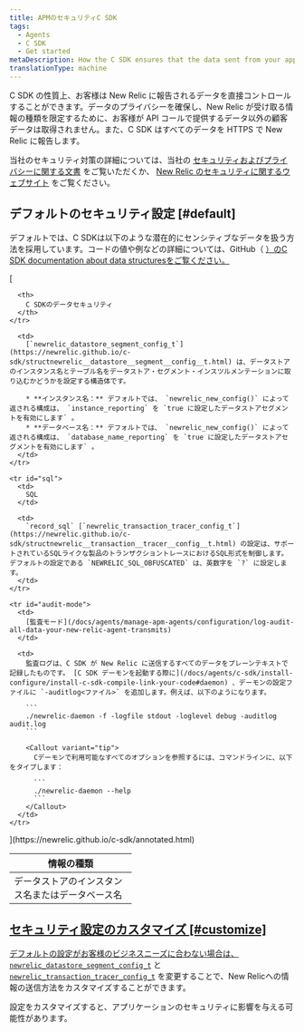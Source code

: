 ```yaml
---
title: APMのセキュリティC SDK
tags:
  - Agents
  - C SDK
  - Get started
metaDescription: How the C SDK ensures that the data sent from your application to be monitored by New Relic is secure.
translationType: machine
---
```


C SDK の性質上、お客様は New Relic に報告されるデータを直接コントロールすることができます。データのプライバシーを確保し、New Relic が受け取る情報の種類を限定するために、お客様が API コールで提供するデータ以外の顧客データは取得されません。また、C SDK はすべてのデータを HTTPS で New Relic に報告します。

当社のセキュリティ対策の詳細については、当社の [セキュリティおよびプライバシーに関する文書](/docs/using-new-relic/new-relic-security/security/security-matters-data-privacy-new-relic) をご覧いただくか、 [New Relic のセキュリティに関するウェブサイト](https://newrelic.com/security) をご覧ください。

## デフォルトのセキュリティ設定 [#default]

デフォルトでは、C SDKは以下のような潜在的にセンシティブなデータを扱う方法を採用しています。コードの値や例などの詳細については、GitHub（ [）のC SDK documentation about data structuresをご覧ください。](https://newrelic.github.io/c-sdk/annotated.html)

<table>
  [<thead>
    <tr>
      <th width="200px">
        情報の種類
      </th>

      <th>
        C SDKのデータセキュリティ
      </th>
    </tr>
  </thead><tbody>
    <tr id="name">
      <td>
        データストアのインスタンス名またはデータベース名
      </td>

      <td>
        [`newrelic_datastore_segment_config_t`](https://newrelic.github.io/c-sdk/structnewrelic__datastore__segment__config__t.html) は、データストアのインスタンス名とテーブル名をデータストア・セグメント・インスツルメンテーションに取り込むかどうかを設定する構造体です。

        * **インスタンス名：** デフォルトでは、 `newrelic_new_config()` によって返される構成は、 `instance_reporting` を `true に設定したデータストアセグメントを有効にします` 。
        * **データベース名：** デフォルトでは、 `newrelic_new_config()` によって返される構成は、 `database_name_reporting` を `true に設定したデータストアセグメントを有効にします` 。
      </td>
    </tr>

    <tr id="sql">
      <td>
        SQL
      </td>

      <td>
        `record_sql` [`newrelic_transaction_tracer_config_t`](https://newrelic.github.io/c-sdk/structnewrelic__transaction__tracer__config__t.html) の設定は、サポートされているSQLライクな製品のトランザクショントレースにおけるSQL形式を制御します。デフォルトの設定である `NEWRELIC_SQL_OBFUSCATED` は、英数字を `?` に設定します。
      </td>
    </tr>

    <tr id="audit-mode">
      <td>
        [監査モード](/docs/agents/manage-apm-agents/configuration/log-audit-all-data-your-new-relic-agent-transmits)
      </td>

      <td>
        監査ログは、C SDK が New Relic に送信するすべてのデータをプレーンテキストで記録したものです。 [C SDK デーモンを起動する際に](/docs/agents/c-sdk/install-configure/install-c-sdk-compile-link-your-code#daemon) 、デーモンの設定ファイルに `-auditlog<ファイル>` を追加します。例えば、以下のようになります。

        ```
        ./newrelic-daemon -f -logfile stdout -loglevel debug -auditlog audit.log
        ```

        <Callout variant="tip">
          Cデーモンで利用可能なすべてのオプションを参照するには、コマンドラインに、以下をタイプします：

          ```
          ./newrelic-daemon --help
          ```
        </Callout>
      </td>
    </tr>
  </tbody>](https://newrelic.github.io/c-sdk/annotated.html)
</table>

## [セキュリティ設定のカスタマイズ [#customize]](https://newrelic.github.io/c-sdk/annotated.html)

[デフォルトの設定がお客様のビジネスニーズに合わない場合は、 ](https://newrelic.github.io/c-sdk/annotated.html)[`newrelic_datastore_segment_config_t`](https://newrelic.github.io/c-sdk/structnewrelic__datastore__segment__config__t.html) と [`newrelic_transaction_tracer_config_t`](https://newrelic.github.io/c-sdk/structnewrelic__transaction__tracer__config__t.html) を変更することで、New Relicへの情報の送信方法をカスタマイズすることができます。

<Callout variant="caution">
  設定をカスタマイズすると、アプリケーションのセキュリティに影響を与える可能性があります。
</Callout>